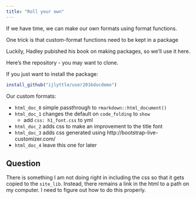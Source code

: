 ```yaml
---
title: "Roll your own"
---
```


If we have time, we can make our own formats using format functions.

One trick is that custom-format functions need to be kept in a package

Luckily, Hadley pubished his book on making packages, so we'll use it here.

Here's the repository - you may want to clone.

If you just want to install the package:

```r
install_github("ijlyttle/user2016docdemo")
```

Our custom formats:

* `html_doc_0` simple passthrough to `rmarkdown::html_document()`
* `html_doc_1` changes the default on `code_folding` to `show`
  - add `css: h1_font.css` to yml
* `html_doc_2` adds css to make an improvement to the title font
* `html_doc_3` adds css generated using http://bootstrap-live-customizer.com/
* `html_doc_4` leave this one for later

## Question 

There is something I am not doing right in including the css so that it gets copied to the `site_lib`. Instead, there remains a link in the html to a path on my computer. I need to figure out how to do this properly.
